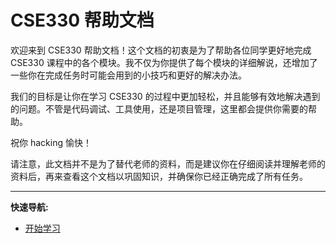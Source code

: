
# CSE330 帮助文档

欢迎来到 CSE330 帮助文档！这个文档的初衷是为了帮助各位同学更好地完成 CSE330 课程中的各个模块。我不仅为你提供了每个模块的详细解说，还增加了一些你在完成任务时可能会用到的小技巧和更好的解决办法。

我们的目标是让你在学习 CSE330 的过程中更加轻松，并且能够有效地解决遇到的问题。不管是代码调试、工具使用，还是项目管理，这里都会提供你需要的帮助。

祝你 hacking 愉快！

<Callout type="warning" emoji="⚠️">
  请注意，此文档并不是为了替代老师的资料，而是建议你在仔细阅读并理解老师的资料后，再来查看这个文档以巩固知识，并确保你已经正确完成了所有任务。
</Callout>

---

**快速导航:**
- [开始学习](Modules/Module1.mdx)
